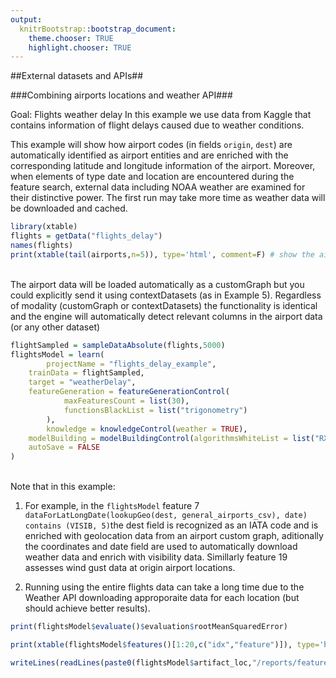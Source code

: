 ```yaml
---
output:
  knitrBootstrap::bootstrap_document:
    theme.chooser: TRUE
    highlight.chooser: TRUE
---
```


<!--
%\VignetteEngine{knitr::rmarkdown}
%\VignetteIndexEntry{external_weather}
%\VignetteDepends{xtable}
-->

##External datasets and APIs##

###Combining airports locations and weather API###

Goal: Flights weather delay
In this example we use data from Kaggle that contains information of flight delays caused due to weather conditions.

This example will show how airport codes (in fields `origin`, `dest`) are automatically identified as airport entities and are enriched with the corresponding latitude and longitude information of the airport.
Moreover, when elements of type date and location are encountered during the feature search, external data including NOAA weather are examined for their distinctive power.
The first run may take more time as weather data will be downloaded and cached. 
<br>
```r
library(xtable)
flights = getData("flights_delay")
names(flights)
print(xtable(tail(airports,n=5)), type='html', comment=F) # show the airport database
```
<br>
The airport data will be loaded automatically as a customGraph but you could explicitly send it using contextDatasets (as in Example 5). Regardless of modality (customGraph or contextDatasets) the functionality is identical and the engine will automatically detect relevant columns in the airport data (or any other dataset)
<br>

```r
flightSampled = sampleDataAbsolute(flights,5000)
flightsModel = learn(
		projectName = "flights_delay_example",
    trainData = flightSampled,
    target = "weatherDelay",
    featureGeneration = featureGenerationControl(			 
			maxFeaturesCount = list(30),
			functionsBlackList = list("trigonometry")
		),
		knowledge = knowledgeControl(weather = TRUE),
    modelBuilding = modelBuildingControl(algorithmsWhiteList = list("RXGBoostRegressor")),    
    autoSave = FALSE
)
```
<br>
Note that in this example:

1. For example, in the `flightsModel` feature 7 `dataForLatLongDate(lookupGeo(dest, general_airports_csv), date) contains (VISIB, 5)`the dest field is recognized as an IATA code and is enriched with geolocation data from an airport custom graph, aditionally the coordinates and date field are used to automatically download weather data and enrich with visibility data. Simillarly feature 19 assesses wind gust data at origin airport locations.

2. Running using the entire flights data can take a long time due to the Weather API downloading approporaite data for each location (but should achieve better results).
<br>

```r
print(flightsModel$evaluate()$evaluation$rootMeanSquaredError)
```


```r
print(xtable(flightsModel$features()[1:20,c("idx","feature")]), type='html', comment=F) 
```

```r
writeLines(readLines(paste0(flightsModel$artifact_loc,"/reports/features/features_trace.txt"),n=9))
```

